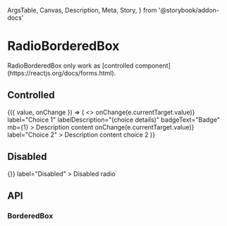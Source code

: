   ArgsTable,
  Canvas,
  Description,
  Meta,
  Story,
} from '@storybook/addon-docs'

<Meta title="Components/RadioBorderedBox" component={RadioBorderedBox} />

# RadioBorderedBox

<Description>
  RadioBorderedBox only work as [controlled
  component](https://reactjs.org/docs/forms.html).
</Description>

## Controlled

<Canvas>
  <Story name="basic">
    <ControlValue value="choice-1">
      {({ value, onChange }) => (
        <>
          <RadioBorderedBox
            name="choice-1"
            checked={value === 'choice-1' ? true : undefined}
            value="choice-1"
            onChange={e => onChange(e.currentTarget.value)}
            label="Choice 1"
            labelDescription="(choice details)"
            badgeText="Badge"
            mb={1}
          >
            Description content
          </RadioBorderedBox>
          <RadioBorderedBox
            name="choice-2"
            checked={value === 'choice-2' ? true : undefined}
            value="choice-2"
            onChange={e => onChange(e.currentTarget.value)}
            label="Choice 2"
          >
            Description content choice 2
          </RadioBorderedBox>
        </>
      )}
    </ControlValue>
  </Story>
</Canvas>

## Disabled

<Canvas>
  <Story name="disabled">
    <RadioBorderedBox
      value="disabled"
      name="radio-disabled"
      disabled
      onChange={() => {}}
      label="Disabled"
    >
      Disabled radio
    </RadioBorderedBox>
  </Story>
</Canvas>

## API

### BorderedBox

<ArgsTable of={RadioBorderedBox} />
